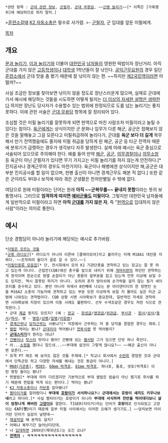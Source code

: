  *관련 항목 : [[군대 관련 정보]], [[군필자]], [[군대 무용담]], ~~[[신병 놀리기]]~~[* 이쪽은 [가혹행위]에 해당하므로 하지 말자.]

>[[훈련소]]갈때 [[K2 자동소총]]은 필수로 사가렴.
>- [[군필자]], 군 입대를 앞둔 미필에게.


[[목차]]

== 개요 ==

[[문과 놀리기]], [[이과 놀리기]]와 더불어 [[대한민국]] [[남자]]들의 영원한 떡밥이자 장난거리. 아직 군대를 가지 않은 [[고등학생]]이나 [[대학생]] 1학년들이 잘 낚인다. [[공익근무요원]]의 경우 일단 [[훈련소]]에서 군대 맛을 좀 봤기 때문에 잘 낚이지 않는 편. ~~하지만 [[제2국민역]]이라면 어떨까?~~

사실 조금만 정보를 찾아보면 낚이지 않을 정도로 장난스러운게 많으며, 실제로 군대에 가서 예시에 해당하는 것들을 시도하면 어떻게 될지는 [[더 이상의 자세한 설명은 생략한다]] 하지만 장난도 당사자가 수용할수 있는 범위에 한정되므로 도를 넘는 놀리기는 좋지 못하다. 이에 관한 서술은 [[군대 무용담]] 항목에 잘 정리되어 있다. 

조심할 것은 미필 놀리기를 잘못하게 되면 현역으로 마친 사람조차 미필이라고 놀릴 수 있다는 점이다. [[육군]]에게는 상식이지만 군 문화나 임무가 다른 해군, 공군은 접해보지 않은 것을 말해놓고 그걸 모른다고 미필취급하여 놀리다가, 군대를 '''육군 보다 더 길게''' 복무해서 만기 전역했음에도 졸지에 미필 취급을 당하게 된 해군, 공군 등 타군 전역자 때문에 분위기가 급랭하는 경우가 생각보다 자주 발생한다. 실제 아래 예시는 육군 중심으로 서술되어 있으므로 주의해야 한다. 예를 들어 만약 [[해군]], [[공군]], [[전투경찰순경|의무경찰]]이나 [[의무소방대|의무소방]] 등 육군이 아닌 군필자가 있다면 무기 가지고는 미필 놀리기를 하지 않는게 안전하다.[* 진지공사나 경계근무의 경우도 마찬가지다. 육군이나 해병에겐 상식이지만 해,공군은 대부분 진지공사를 할 일이 없으며, 헌병 출신이 아니면 경계근무도 해본 적 없다.] 또한 같은 군이라도 부대나 보직에 따라 겪은 군생활은 천차만별일 수 밖에 없다.

여담으로 원래 미필이라는 단어는 원래 '''아직 ~~군복무를~~ 끝내지 못함'''이라는 뜻의 보통명사다. 그러므로 '''엄격하게 따지면 [[예비군]]들도 미필이다.''' 그렇지만 대한민국 남자들에게 일반적으로 미필이라고 하면 '''아직 [[군대]]를 가지 않은 자''', 즉 "[[현역]]으로 입대하지 않은 사람"이라는 의미로 통한다.

== 예시 ==
단순 경험담이 아니라 놀리기에 해당되는 예시로 추가바람.

 *[http://blog.naver.com/saevitch/40173128983 미필은 모르는 것들]
 *[http://www.clien.net/cs2/bbs/board.php?bo_table=park&wr_id=24375851 군용 라디오?][* 라디오가 아니라 이른바 [클레이모어]라고 불리우는 미제 M18A1 대인용 지뢰다. ~~조작하려 들다가 골로 갈 수 있다.~~]
 *[http://toez2dj.net/zeroboard/zboard.php?id=e_humor&no=44543 미필인증류 모음집][* 단, 전시회에서 모의 K1 기관단총을 견착하고 있는 장교는 잘 못 하고 있는게 아니다. 근접전(CQB)에선 총구를 앞으로 내리기 위해 [[개머리판]]의 하단만 견착하는게 정석이며 왼손으로 방열 손잡이가 아닌 총몸의 앞부분을 잡고 있는게 언뜻 이상해 보일 수도 있지만, 역시 잘못된 파지가 아니다. 오히려 혼자 방아쇠에 손가락을 걸지 않는 핑거 세이프티를 준수하고 있다. 뿐만 아니라 위에서 8번째에 나오는 본 아이덴티티의 한 장면인 눈을 M16A2 소총의 가늠자에 견착하고 있는 부분 또한 이상하게 보일 지 몰라도 실은 미군 교범에 나와있는 견착법이다. CQB 상황 시엔 시야확보가 중요한데, 일반적인 자세로 견착하면 시야확보에 지장이 있으며 이동 시에도 불편하다. 선두 수색조같은 경우도 저런 식으로 견착한다.]
 * 군대 [[계급]] 뭔지도 모르지? (예 : [[장교]] - [[장성]]급/[[영관]]급/[[위관]]급, [[부사관]] - [[원사]]/[[상사]]/[[중사]]/[[하사]], 병 - [[병장]]/[[상병]]/[[일병]]/[[이등병]])
 * [[경계근무]]나 [[당직]]근무는 서봤냐?[* 직장에서 근무하는 자 중 당직을 경험한 경우는 제외.]
 * [[짬밥]] 먹어는 봤냐? [[군대리아]] 먹어봤냐? [[전투식량]] 못 먹어봤지?  
 * '''[[군대스리가]]'''가 뭔지는 아냐? 
 * [[건빵]]이나 [[맛스타]] 맛이나 봤어? 건빵에 있는 [[별사탕]] 그거 있으면 단맛 하나 죽인다. 
 * 아...[[쇼핑]]을 했더니 힘드네...~~부대에 살것이 그렇게 많나요?~~ ~~해군 출신이 아니면 모른다.~~
 * 유격 PT 체조 해 보지도 않은 것들 주제에.[* 학교나 회사에서 [[수련회]] 경험한 것과 군대에서 단독군장 하고 다양한 자세를 해내는 것은 동급이 아니다.] 
 * [[M60(기관총)]], [[M203]], [[60mm 박격포]], [[81mm 박격포]], 하나포, 둘포, 셋포(박격포) 이런 명칭 들어는 봤나?
 * 찐쌀밥[* 부대에 따라 다르겠지만 기본적으로 부대 쌀밥은 밥솥이 아닌 찜기로 취사를 하기 때문에 찐밥을 먹게 되는 편이다.] 먹어는 봤냐? 
 * [[K2 자동소총]]이나 [[카빈]]총 잡아봤나?
 * [[짬타이거]]를 알려줬더니 '''부대에 [[호랑이]]가 서식하나요?'''나 '''군대에서는 호랑이 새끼도 키우나보네'''라고 하더라.[* 사실 짬타이거는 호랑이가 아니라 '''부대에 서식하며 잔반을 먹어대다보니 살이 엄청나게 쪄버린 [[고양이]]'''를 말한다. TIGER(타이거)라는 단어가 '''호랑이'''로 인식되었고 고양이는 '''CAT(캣)'''이기 때문에 일부 미필 사이에서는 이러한 오해가 생기기도.] ~~덩치보면 타이거란 단어가 실감이 날텐데~~ 
 * [[제설]]작업 해 본적도 없지?
 * 어쩌냐 복무기간 늘어난다던데.
 * 너 [[입대]]하면 20XX년(제대년도)는 오긴 오냐?
 * '''[[전역]]자 : ㅋㅋㅋㅋㅋㅋㅋㅋㅋㅋㅋㅋㅋㅋㅋㅋ'''

